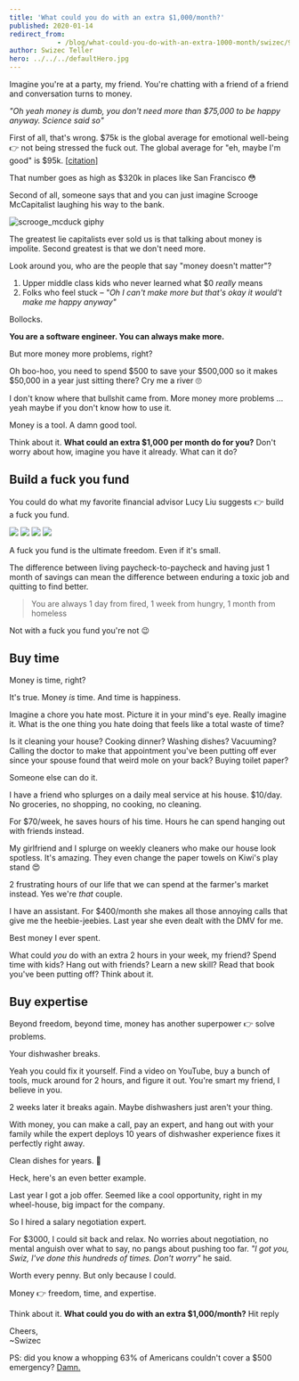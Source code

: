 ```yaml
---
title: 'What could you do with an extra $1,000/month?'
published: 2020-01-14
redirect_from: 
            - /blog/what-could-you-do-with-an-extra-1000-month/swizec/9282
author: Swizec Teller
hero: ../../../defaultHero.jpg
---
```

Imagine you're at a party, my friend. You're chatting with a friend of a friend and conversation turns to money.





_"Oh yeah money is dumb, you don't need more than $75,000 to be happy anyway. Science said so"_



First of all, that's wrong. $75k is the global average for emotional well-being 👉 not being stressed the fuck out. The global average for "eh, maybe I'm good" is $95k. [\[citation\]](https://www.nature.com/articles/s41562-017-0277-0)



That number goes as high as $320k in places like San Francisco 😳



Second of all, someone says that and you can just imagine Scrooge McCapitalist laughing his way to the bank.



![scrooge_mcduck giphy](./img/media-26FPLMDDN5fJCir0A-giphy.gif)



The greatest lie capitalists ever sold us is that talking about money is impolite. Second greatest is that we don't need more.



Look around you, who are the people that say "money doesn't matter"?



1. Upper middle class kids who never learned what $0 _really_ means
2. Folks who feel stuck – _"Oh I can't make more but that's okay it would't make me happy anyway"_



Bollocks.



**You are a software engineer. You can always make more.**



But more money more problems, right?



Oh boo-hoo, you need to spend $500 to save your $500,000 so it makes $50,000 in a year just sitting there? Cry me a river 🙄



I don't know where that bullshit came from. More money more problems ... yeah maybe if you don't know how to use it.



Money is a tool. A damn good tool.



Think about it​. **What could an extra $1,000 per month do for you?** Don't worry about how, imagine you have it already. What can it do?



## Build a fuck you fund



You could do what my favorite financial advisor Lucy Liu suggests 👉 build a fuck you fund.



![](./img/iN3C60H.gif) ![](./img/dLcAWJD.gif) ![](./img/kVwecsK.gif) ![](./img/Ip9Z69v.gif)



A fuck you fund is the ultimate freedom. Even if it's small.



The difference between living paycheck-to-paycheck and having just 1 month of savings can mean the difference between enduring a toxic job and quitting to find better.



> You are always 1 day from fired, 1 week from hungry, 1 month from homeless



Not with a fuck you fund you're not 😉



## Buy time



Money is time, right?



It's true. Money _is_ time. And time is happiness.



Imagine a chore you hate most. Picture it in your mind's eye. Really imagine it. What is the one thing you hate doing that feels like a total waste of time?



Is it cleaning your house? Cooking dinner? Washing dishes? Vacuuming? Calling the doctor to make that appointment you've been putting off ever since your spouse found that weird mole on your back? Buying toilet paper?



Someone else can do it.



I have a friend who splurges on a daily meal service at his house. $10/day. No groceries, no shopping, no cooking, no cleaning.



For $70/week, he saves hours of his time. Hours he can spend hanging out with friends instead.



My girlfriend and I splurge on weekly cleaners who make our house look spotless. It's amazing. They even change the paper towels on Kiwi's play stand 😍



2 frustrating hours of our life that we can spend at the farmer's market instead. Yes we're _that_ couple.



I have an assistant. For $400/month she makes all those annoying calls that give me the heebie-jeebies. Last year she even dealt with the DMV for me.



Best money I ever spent.



What could _you_ do with an extra 2 hours in your week, my friend? Spend time with kids? Hang out with friends? Learn a new skill? Read that book you've been putting off? Think about it.



## Buy expertise



Beyond freedom, beyond time, money has another superpower 👉 solve problems.



Your dishwasher breaks.



Yeah you could fix it yourself. Find a video on YouTube, buy a bunch of tools, muck around for 2 hours, and figure it out. You're smart my friend, I believe in you.



2 weeks later it breaks again. Maybe dishwashers just aren't your thing.



With money, you can make a call, pay an expert, and hang out with your family while the expert deploys 10 years of dishwasher experience fixes it perfectly right away.



Clean dishes for years. 🤘



Heck, here's an even better example.



Last year I got a job offer. Seemed like a cool opportunity, right in my wheel-house, big impact for the company.



So I hired a salary negotiation expert.



For $3000, I could sit back and relax. No worries about negotiation, no mental anguish over what to say, no pangs about pushing too far. _"I got you, Swiz, I've done this hundreds of times. Don't worry"_ he said.



Worth every penny. But only because I could.



Money 👉 freedom, time, and expertise.



Think about it​. **What could you do with an extra $1,000/month?** Hit reply



Cheers,  
~Swizec



PS: did you know a whopping 63% of Americans couldn't cover a $500 emergency? [Damn.](https://www.forbes.com/sites/maggiemcgrath/2016/01/06/63-of-americans-dont-have-enough-savings-to-cover-a-500-emergency/#650a3b634e0d)